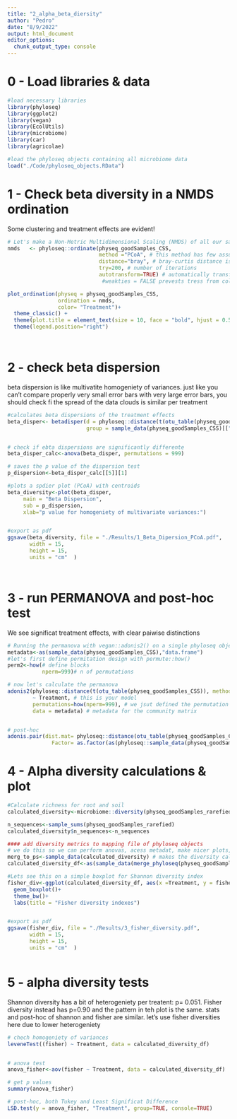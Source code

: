 ```yaml
---
title: "2_alpha_beta_diersity"
author: "Pedro"
date: "8/9/2022"
output: html_document
editor_options: 
  chunk_output_type: console
---
```


# 0 - Load libraries & data

```r

#load necessary libraries
library(phyloseq)
library(ggplot2)
library(vegan)
library(EcolUtils)
library(microbiome)
library(car)
library(agricolae)

#load the phyloseq objects containing all microbiome data
load("./Code/phyloseq_objects.RData")

```


# 1 - Check beta diversity in a NMDS ordination
Some clustering and treatment effects are evident!
```r

# Let's make a Non-Metric Multidimensional Scaling (NMDS) of all our samples based on CSS normalization
nmds   <- phyloseq::ordinate(physeq_goodSamples_CSS, 
                             method ="PCoA", # this method has few assumptions and readly accepts different data structures
                             distance="bray", # bray-curtis distance is suitable for sparse data - such as the zero-inflated microbiome data we have
                             try=200, # number of iterations
                             autotransform=TRUE) # automatically transforms your data, if needed. reduces weight of outliers
                              #weakties = FALSE prevests tress from colapsing into zero

plot_ordination(physeq = physeq_goodSamples_CSS, 
                ordination = nmds, 
                color= "Treatment")+ 
  theme_classic() +
  theme(plot.title = element_text(size = 10, face = "bold", hjust = 0.5)) +
  theme(legend.position="right")




```

# 2 - check beta dispersion
beta dispersion is like multivatite homogeniety of variances. just like you can't compare properly very small error bars with very large error bars, you should check fi the spread of the data clouds is similar per treatment
```r


#calculates beta dispersions of the treatment effects
beta_disper<- betadisper(d = phyloseq::distance(t(otu_table(physeq_goodSamples_CSS)), method="bray"),
                         group = sample_data(physeq_goodSamples_CSS)[["Treatment"]]) 


# check if ebta dispersions are significantly differente
beta_disper_calc<-anova(beta_disper, permutations = 999)

# saves the p value of the dispersion test
p_dispersion<-beta_disper_calc[[5]][1] 

#plots a spdier plot (PCoA) with centroids
beta_diversity<-plot(beta_disper,
     main = "Beta Dispersion",
     sub = p_dispersion,
     xlab="p value for homogeniety of multivariate variances:")


#export as pdf
ggsave(beta_diversity, file = "./Results/1_Beta_Dipersion_PCoA.pdf", 
       width = 15, 
       height = 15, 
       units = "cm"  )




```

# 3 - run PERMANOVA and post-hoc test
We see significat treatment effects, with clear paiwise distinctions

```r
# Running the permanova with vegan::adonis2() on a single phyloseq object is very simple
metadata<-as(sample_data(physeq_goodSamples_CSS),"data.frame")
#let's first define permitation design with permute::how()
perm2<-how(# define blocks
           nperm=999)# n of permutations

# now let's calculate the permanova
adonis2(phyloseq::distance(t(otu_table(physeq_goodSamples_CSS)), method="bray") # this is your distance matrix of OTU abundances 
        ~ Treatment, # this is your model
        permutations=how(nperm=999), # we jsut defined the permutation settings above, you place them here
        data = metadata) # metadata for the community matrix


# post-hoc
adonis.pair(dist.mat= phyloseq::distance(otu_table(physeq_goodSamples_CSS), method="bray"),
              Factor= as.factor(as(phyloseq::sample_data(physeq_goodSamples_CSS),"data.frame")$Treatment))
```


# 4 - Alpha diversity calculations & plot


```r


#Calculate richness for root and soil
calculated_diversity<-microbiome::diversity(physeq_goodSamples_rarefied)

n_sequences<-sample_sums(physeq_goodSamples_rarefied)
calculated_diversity$n_sequences<-n_sequences

#### add diversity metrics to mapping file of phyloseq objects
# we do this so we can perform anovas, acess metadat, make nicer plots, etc
merg_to_ps<-sample_data(calculated_diversity) # makes the diversity calculations  sample_data for phyloseq oject...
calculated_diversity_df<-as(sample_data(merge_phyloseq(physeq_goodSamples_rarefied,merg_to_ps)),"data.frame") # forces sample data of updated phyloseq object into a dataframe

#Lets see this on a simple boxplot for Shannon diversity index
fisher_div<-ggplot(calculated_diversity_df, aes(x =Treatment, y = fisher, fill =Treatment ))+
  geom_boxplot()+
  theme_bw()+
  labs(title = "Fisher diversity indexes")


#export as pdf
ggsave(fisher_div, file = "./Results/3_fisher_diversity.pdf", 
       width = 15, 
       height = 15, 
       units = "cm"  )



```



# 5 - alpha diversity tests
Shannon diversity has a bit of heterogeniety per treatent:  p= 0.051. Fisher diversity instead has p=0.90 and the pattern in teh plot is the same. stats and post-hoc of shannon and fisher are similar.  let's use fisher diversities here due to lower heterogeniety


```r
# chech homogeniety of variances
leveneTest((fisher) ~ Treatment, data = calculated_diversity_df) 


# anova test
anova_fisher<-aov(fisher ~ Treatment, data = calculated_diversity_df)

# get p values
summary(anova_fisher)

# post-hoc, both Tukey and Least Significat Difference
LSD.test(y = anova_fisher, "Treatment", group=TRUE, console=TRUE)


```

